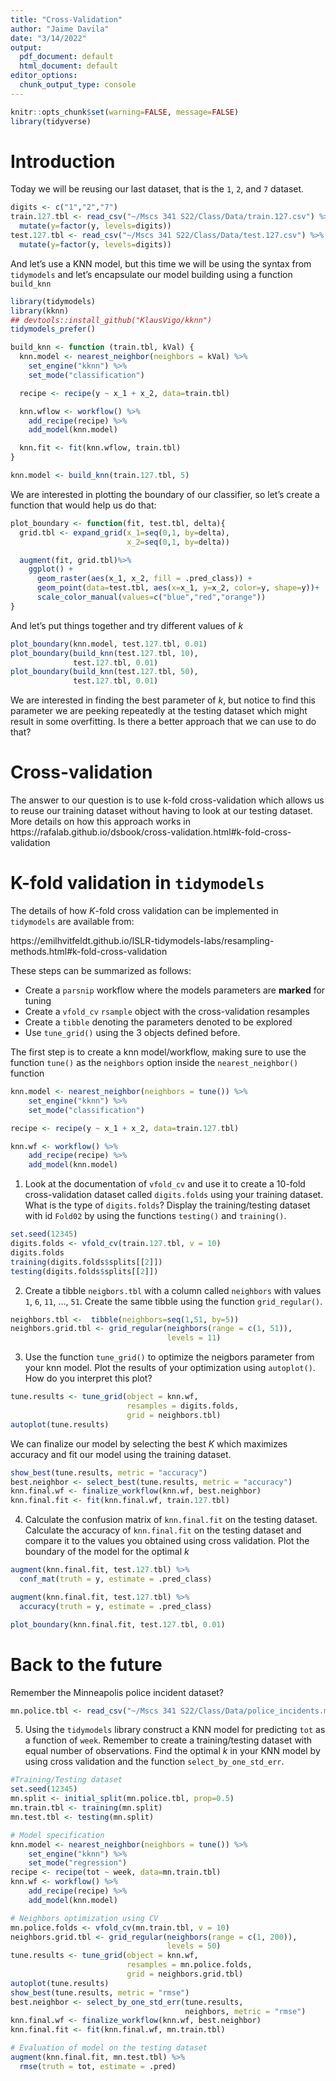 ```yaml
---
title: "Cross-Validation"
author: "Jaime Davila"
date: "3/14/2022"
output:
  pdf_document: default
  html_document: default
editor_options:
  chunk_output_type: console
---
```


```r
knitr::opts_chunk$set(warning=FALSE, message=FALSE)
library(tidyverse)
```

# Introduction

Today we will be reusing our last dataset, that is the `1`, `2`, and `7` dataset.

```r
digits <- c("1","2","7")
train.127.tbl <- read_csv("~/Mscs 341 S22/Class/Data/train.127.csv") %>%
  mutate(y=factor(y, levels=digits))
test.127.tbl <- read_csv("~/Mscs 341 S22/Class/Data/test.127.csv") %>%
  mutate(y=factor(y, levels=digits))
```

And let's use a KNN model, but this time we will be using the syntax from `tidymodels` and let's encapsulate our model building using a function `build_knn`

```r
library(tidymodels)
library(kknn)
## devtools::install_github("KlausVigo/kknn")
tidymodels_prefer()

build_knn <- function (train.tbl, kVal) {
  knn.model <- nearest_neighbor(neighbors = kVal) %>%
    set_engine("kknn") %>%
    set_mode("classification")

  recipe <- recipe(y ~ x_1 + x_2, data=train.tbl)

  knn.wflow <- workflow() %>%
    add_recipe(recipe) %>%
    add_model(knn.model) 

  knn.fit <- fit(knn.wflow, train.tbl)
}

knn.model <- build_knn(train.127.tbl, 5)
```

We are interested in plotting the boundary of our classifier, so let's create a function that would help us do that:

```r
plot_boundary <- function(fit, test.tbl, delta){
  grid.tbl <- expand_grid(x_1=seq(0,1, by=delta), 
                          x_2=seq(0,1, by=delta)) 

  augment(fit, grid.tbl)%>%
    ggplot() +
      geom_raster(aes(x_1, x_2, fill = .pred_class)) +
      geom_point(data=test.tbl, aes(x=x_1, y=x_2, color=y, shape=y))+
      scale_color_manual(values=c("blue","red","orange"))
}
```

And let's put things together and try different values of $k$

```r
plot_boundary(knn.model, test.127.tbl, 0.01)
plot_boundary(build_knn(test.127.tbl, 10),
              test.127.tbl, 0.01)
plot_boundary(build_knn(test.127.tbl, 50),
              test.127.tbl, 0.01)
```

We are interested in finding the best parameter of $k$, but notice to find this parameter we are peeking repeatedly
at the testing dataset which might result in some overfitting. Is there a better approach that we can use to do that?

# Cross-validation

The answer to our question is to use k-fold cross-validation which allows us to reuse our training dataset without having to look at our testing dataset. More details on how this approach works in https://rafalab.github.io/dsbook/cross-validation.html#k-fold-cross-validation


# K-fold validation in `tidymodels`

The details of how $K$-fold cross validation can be implemented in `tidymodels` are available from:

https://emilhvitfeldt.github.io/ISLR-tidymodels-labs/resampling-methods.html#k-fold-cross-validation

These steps can be summarized as follows:

* Create a `parsnip` workflow where the models parameters are **marked** for tuning
* Create a `vfold_cv` `rsample` object with the cross-validation resamples
* Create a `tibble` denoting the parameters denoted to be explored
* Use `tune_grid()` using the 3 objects defined before.

The first step is to create a knn model/workflow, making sure to use the function `tune()` as the `neighbors` option inside the `nearest_neighbor()` function 

```r
knn.model <- nearest_neighbor(neighbors = tune()) %>%
    set_engine("kknn") %>%
    set_mode("classification")

recipe <- recipe(y ~ x_1 + x_2, data=train.127.tbl)

knn.wf <- workflow() %>%
    add_recipe(recipe) %>%
    add_model(knn.model) 
```

1. Look at the documentation of `vfold_cv` and use it to create a 10-fold cross-validation dataset called `digits.folds` using your training dataset. What is the type of `digits.folds`? Display the training/testing dataset with id `Fold02` by using the functions `testing()` and `training()`.

```r
set.seed(12345)
digits.folds <- vfold_cv(train.127.tbl, v = 10)
digits.folds
training(digits.folds$splits[[2]])
testing(digits.folds$splits[[2]])
```

2. Create a tibble `neigbors.tbl` with a column called `neighbors` with values `1`, `6`, `11`, ..., `51`. Create the same tibble using the function `grid_regular()`.

```r
neighbors.tbl <-  tibble(neighbors=seq(1,51, by=5))
neighbors.grid.tbl <- grid_regular(neighbors(range = c(1, 51)), 
                                   levels = 11)
```

3. Use the function `tune_grid()` to optimize the neigbors parameter from your knn model. Plot the results of your optimization using `autoplot()`. How do you interpret this plot?

```r
tune.results <- tune_grid(object = knn.wf, 
                          resamples = digits.folds, 
                          grid = neighbors.tbl)
autoplot(tune.results)
```

We can finalize our model by selecting the best $K$ which maximizes accuracy and fit our model using the training dataset.

```r
show_best(tune.results, metric = "accuracy")
best.neighbor <- select_best(tune.results, metric = "accuracy")
knn.final.wf <- finalize_workflow(knn.wf, best.neighbor)
knn.final.fit <- fit(knn.final.wf, train.127.tbl)
```

4. Calculate the confusion matrix of `knn.final.fit` on the testing dataset. Calculate the accuracy of `knn.final.fit` on the testing dataset and compare it to the values you obtained using cross validation. Plot the boundary of the model for the optimal $k$

```r
augment(knn.final.fit, test.127.tbl) %>%
  conf_mat(truth = y, estimate = .pred_class)  

augment(knn.final.fit, test.127.tbl) %>%
  accuracy(truth = y, estimate = .pred_class)

plot_boundary(knn.final.fit, test.127.tbl, 0.01)
```

# Back to the future

Remember the Minneapolis police incident dataset?

```r
mn.police.tbl <- read_csv("~/Mscs 341 S22/Class/Data/police_incidents.mn.csv") 
```

5. Using the `tidymodels` library construct a KNN model for predicting `tot` as a function of `week`. Remember to create a training/testing dataset with equal number of observations. Find the optimal $k$ in your KNN model by using cross validation and the function `select_by_one_std_err`. 

```r
#Training/Testing dataset
set.seed(12345)
mn.split <- initial_split(mn.police.tbl, prop=0.5)
mn.train.tbl <- training(mn.split)
mn.test.tbl <- testing(mn.split)

# Model specification
knn.model <- nearest_neighbor(neighbors = tune()) %>%
    set_engine("kknn") %>%
    set_mode("regression")
recipe <- recipe(tot ~ week, data=mn.train.tbl)
knn.wf <- workflow() %>%
    add_recipe(recipe) %>%
    add_model(knn.model) 

# Neighbors optimization using CV
mn.police.folds <- vfold_cv(mn.train.tbl, v = 10)
neighbors.grid.tbl <- grid_regular(neighbors(range = c(1, 200)), 
                                   levels = 50)
tune.results <- tune_grid(object = knn.wf, 
                          resamples = mn.police.folds, 
                          grid = neighbors.grid.tbl)
autoplot(tune.results)
show_best(tune.results, metric = "rmse")
best.neighbor <- select_by_one_std_err(tune.results, 
                                       neighbors, metric = "rmse")
knn.final.wf <- finalize_workflow(knn.wf, best.neighbor)
knn.final.fit <- fit(knn.final.wf, mn.train.tbl)

# Evaluation of model on the testing dataset
augment(knn.final.fit, mn.test.tbl) %>%
  rmse(truth = tot, estimate = .pred)  
```







